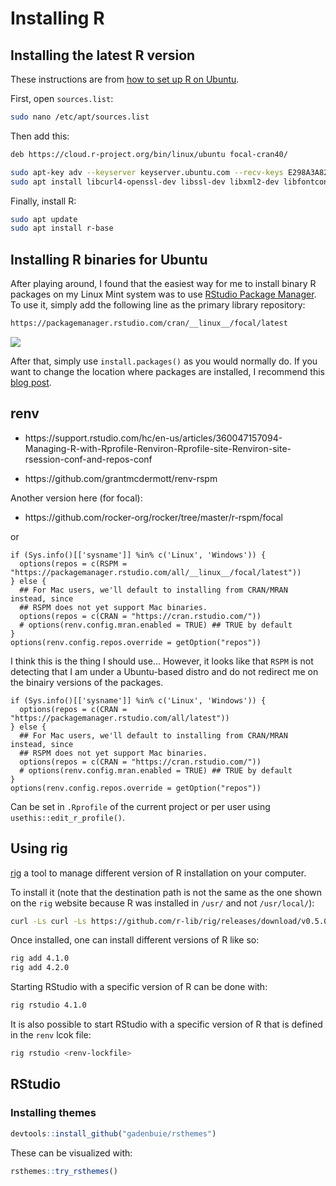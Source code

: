 # Installing R

## Installing the latest R version

These instructions are from [how to set up R on Ubuntu](https://blog.zenggyu.com/en/post/2018-01-29/installing-r-r-packages-e-g-tidyverse-and-rstudio-on-ubuntu-linux/).

First, open `sources.list`:

``` bash
sudo nano /etc/apt/sources.list
```

Then add this:

``` bash
deb https://cloud.r-project.org/bin/linux/ubuntu focal-cran40/
```

``` bash
sudo apt-key adv --keyserver keyserver.ubuntu.com --recv-keys E298A3A825C0D65DFD57CBB651716619E084DAB9
sudo apt install libcurl4-openssl-dev libssl-dev libxml2-dev libfontconfig1-dev libcairo2-dev
```

Finally, install R:

``` bash
sudo apt update
sudo apt install r-base
```

## Installing R binaries for Ubuntu

After playing around, I found that the easiest way for me to install binary R packages on my Linux Mint system was to use [RStudio Package Manager](https://docs.rstudio.com/rpm/documentation/). To use it, simply add the following line as the primary library repository:

```bash
https://packagemanager.rstudio.com/cran/__linux__/focal/latest
```

![](images/rspm.png)

After that, simply use `install.packages()` as you would normally do. If you want to change the location where packages are installed, I recommend this [blog post](https://zkamvar.netlify.app/blog/using-a-custom-library-in-r/).

## renv

- https://support.rstudio.com/hc/en-us/articles/360047157094-Managing-R-with-Rprofile-Renviron-Rprofile-site-Renviron-site-rsession-conf-and-repos-conf

- https://github.com/grantmcdermott/renv-rspm

Another version here (for focal):

- https://github.com/rocker-org/rocker/tree/master/r-rspm/focal

or

```
if (Sys.info()[['sysname']] %in% c('Linux', 'Windows')) {
  options(repos = c(RSPM = "https://packagemanager.rstudio.com/all/__linux__/focal/latest"))
} else {
  ## For Mac users, we'll default to installing from CRAN/MRAN instead, since
  ## RSPM does not yet support Mac binaries.
  options(repos = c(CRAN = "https://cran.rstudio.com/"))
  # options(renv.config.mran.enabled = TRUE) ## TRUE by default
}
options(renv.config.repos.override = getOption("repos"))
```

I think this is the thing I should use... However, it looks like that `RSPM` is not detecting that I am under a Ubuntu-based distro and do not redirect me on the binairy versions of the packages.

```
if (Sys.info()[['sysname']] %in% c('Linux', 'Windows')) {
  options(repos = c(CRAN = "https://packagemanager.rstudio.com/all/latest"))
} else {
  ## For Mac users, we'll default to installing from CRAN/MRAN instead, since
  ## RSPM does not yet support Mac binaries.
  options(repos = c(CRAN = "https://cran.rstudio.com/"))
  # options(renv.config.mran.enabled = TRUE) ## TRUE by default
}
options(renv.config.repos.override = getOption("repos"))
```

Can be set in `.Rprofile` of the current project or per user using `usethis::edit_r_profile()`.

## Using rig

[rig](https://github.com/r-lib/rig) a tool to manage different version of R installation on your computer. 

To install it (note that the destination path is not the same as the one shown on the `rig` website because R was installed in `/usr/` and not `/usr/local/`):

```bash
curl -Ls curl -Ls https://github.com/r-lib/rig/releases/download/v0.5.0/rig-linux-0.5.0.tar.gz | sudo tar xz -C /usr/
```

Once installed, one can install different versions of R like so:

```bash
rig add 4.1.0
rig add 4.2.0
```

Starting RStudio with a specific version of R can be done with:

```bash
rig rstudio 4.1.0
```

It is also possible to start RStudio with a specific version of R that is defined in the `renv` lcok file:

```bash
rig rstudio <renv-lockfile> 
```


## RStudio

### Installing themes

```r
devtools::install_github("gadenbuie/rsthemes")
```

These can be visualized with:

```r
rsthemes::try_rsthemes()
```

